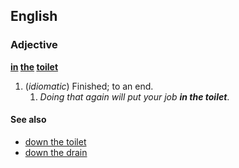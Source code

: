 ==English==

===Adjective===
'''[[in]] [[the]] [[toilet]]'''

# (''idiomatic'') Finished; to an end.
##''Doing that again will put your job '''in the toilet'''''.

====See also====
*[[down the toilet]]
*[[down the drain]]